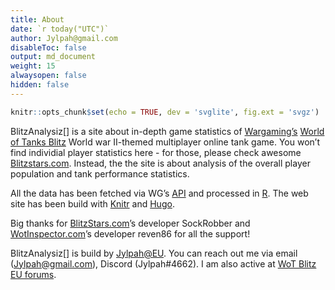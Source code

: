 ```yaml
---
title: About
date: `r today("UTC")`
author: Jylpah@gmail.com
disableToc: false
output: md_document
weight: 15
alwaysopen: false
hidden: false
---
```


```r
knitr::opts_chunk$set(echo = TRUE, dev = 'svglite', fig.ext = 'svgz')
```

BlitzAnalysiz[] is a site about in-depth game statistics of [Wargaming's](https://wargaming.com) 
[World of Tanks Blitz](https://wotblitz.eu/) World war II-themed multiplayer online tank game. 
You won't find individial player statistics here - for those, please check awesome 
[Blitzstars.com](https://blitzstars.com). Instead, the the site is about analysis of the 
overall player population and tank performance statistics. 

All the data has been fetched via WG's [API](https://developers.wargaming.net/) 
and processed in [R](https://rstudio.com/). The web site has been build with [Knitr](https://yihui.org/knitr/) 
and [Hugo](https://gohugo.io).

Big thanks for [BlitzStars.com](https://blitzstars.com)'s developer SockRobber 
and [WotInspector.com](https://wotinspector.com)'s developer reven86 for all the support!

BlitzAnalysiz[] is build by [Jylpah@EU](https://www.blitzstars.com/player/eu/Jylpah). 
You can reach out me via email ([Jylpah@gmail.com](mailto:jylpah@gmail.com)), Discord (Jylpah#4662). 
I am also active at [WoT Blitz EU forums](http://forum.wotblitz.eu/index.php?/forum/19-gameplay/).
